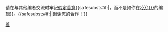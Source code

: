 {{{icon|[[File:Information orange.svg|25px]] }}}请在与其他编者交流时牢记[[WP:AGF|假定善意]]{{<includeonly>safesubst:</includeonly>#if:{{{1|}}}|，而不是如你在[[:{{{1}}}]]的编辑}}。{{<includeonly>safesubst:</includeonly>#if:{{{2|}}}|{{{2}}}|谢谢您的合作！}}<!-- Template:uw-agf2 --><noinclude>

{{Templatesnotice|series = uw-agf|max = 3}}
[[Category:用戶警告模板|善]]</noinclude>